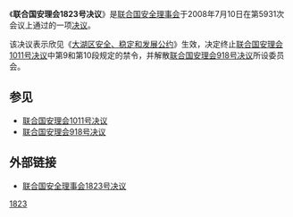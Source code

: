 {{Infobox UN resolution
|number = 1823
|organ = SC
|date = 7月10日
|year = 2008年
|meeting = 5931
|code = S/RES/1823
|document = 
|for = 15
|abstention = 0
|against = 0
|subject = 卢旺达局势
|result = 通过 
|image = 
|caption = 
}}

《'''联合国安理会1823号决议'''》是[[联合国安全理事会|联合国安全理事会]]于2008年7月10日在第5931次会议上通过的一项[[联合国安全理事会决议|决议]]。

该决议表示欣见《[[大湖区安全、稳定和发展公约|大湖区安全、稳定和发展公约]]》生效，决定终止[[联合国安理会1011号决议|联合国安理会1011号决议]]中第9和第10段规定的禁令，并解散[[联合国安理会918号决议|联合国安理会918号决议]]所设委员会。

==参见==
*[[联合国安理会1011号决议|联合国安理会1011号决议]]
*[[联合国安理会918号决议|联合国安理会918号决议]]

==外部链接==
*[http://www.un.org/chinese/aboutun/prinorgs/sc/sres/08/s1823.htm 联合国安全理事会1823号决议] {{Wayback|url=http://www.un.org/chinese/aboutun/prinorgs/sc/sres/08/s1823.htm |date=20111228011804 }}

{{UN-stub}}
{{UNSCR 2008}}
[[Category:2008年联合国安全理事会决议|1823]]